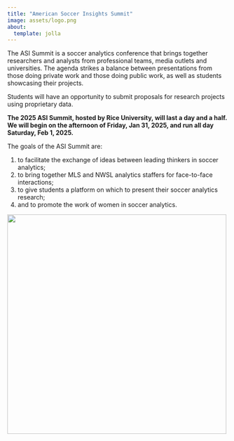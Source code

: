 ```yaml
---
title: "American Soccer Insights Summit"
image: assets/logo.png
about:
  template: jolla
---
```


The ASI Summit is a soccer analytics conference that brings together researchers and analysts from professional teams, media outlets and universities. The agenda strikes a balance between presentations from those doing private work and those doing public work, as well as students showcasing their projects.

Students will have an opportunity to submit proposals for research projects using proprietary data.

**The 2025 ASI Summit, hosted by Rice University, will last a day and a half. We will begin on the afternoon of Friday, Jan 31, 2025, and run all day Saturday, Feb 1, 2025.**

The goals of the ASI Summit are:

1. to facilitate the exchange of ideas between leading thinkers in soccer analytics;
2. to bring together MLS and NWSL analytics staffers for face-to-face interactions;
3. to give students a platform on which to present their soccer analytics research;
4. and to promote the work of women in soccer analytics.

[![](assets/rice.png){width=500 fig-align="center"}](https://sport.rice.edu/sport-analytics-major){target="_blank"}
